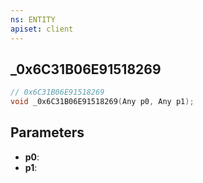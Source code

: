 ```yaml
---
ns: ENTITY
apiset: client
---
```

## _0x6C31B06E91518269

```c
// 0x6C31B06E91518269
void _0x6C31B06E91518269(Any p0, Any p1);
```


## Parameters
* **p0**:
* **p1**: